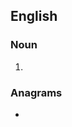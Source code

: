 {{also|Theorems}}
==English==

===Noun===
{{head|en|noun plural form}}

# {{plural of|theorem|lang=en}}

===Anagrams===
* {{anagrams|en|rest home}}